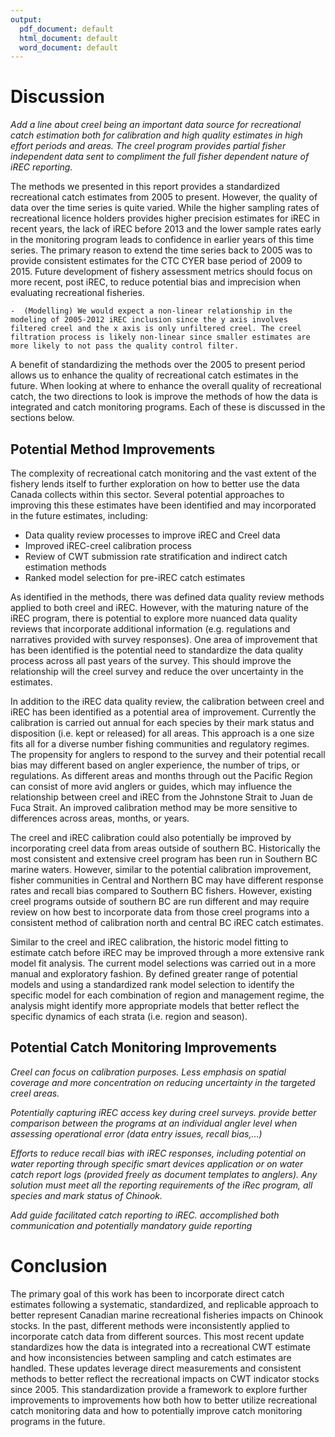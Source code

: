 ```yaml
---
output:
  pdf_document: default
  html_document: default
  word_document: default
---
```

\clearpage

# Discussion

*Add a line about creel being an important data source for recreational catch estimation both for calibration and high quality estimates in high effort periods and areas.  The creel program provides partial fisher independent data sent to compliment the full fisher dependent nature of iREC reporting.*

The methods we presented in this report provides a standardized recreational catch estimates from 2005 to present. However, the quality of data over the time series is quite varied.  While the higher sampling rates of recreational licence holders provides higher precision estimates for iREC in recent years, the lack of iREC before 2013 and the lower sample rates early in the monitoring program leads to confidence in earlier years of this time series.  The primary reason to extend the time series back to 2005 was to provide consistent estimates for the CTC CYER base period of 2009 to 2015.  Future development of fishery assessment metrics should focus on more recent, post iREC, to reduce potential bias and imprecision when evaluating recreational fisheries.

    -  (Modelling) We would expect a non-linear relationship in the modeling of 2005-2012 iREC inclusion since the y axis involves filtered creel and the x axis is only unfiltered creel. The creel filtration process is likely non-linear since smaller estimates are more likely to not pass the quality control filter.

A benefit of standardizing the methods over the 2005 to present period allows us to enhance the quality of recreational catch estimates in the future.  When looking at where to enhance the overall quality of recreational catch, the two directions to look is improve the methods of how the data is integrated and catch monitoring programs.  Each of these is discussed in the sections below.

## Potential Method Improvements

The complexity of recreational catch monitoring and the vast extent of the fishery lends itself to further exploration on how to better use the data Canada collects within this sector. Several potential approaches to improving this these estimates have been identified and may incorporated in the future estimates, including: 

 * Data quality review processes to improve iREC and Creel data
 * Improved iREC-creel calibration process
 * Review of CWT submission rate stratification and indirect catch estimation methods
 * Ranked model selection for pre-iREC catch estimates
 
As identified in the methods, there was defined data quality review methods applied to both creel and iREC. However, with the maturing nature of the iREC program, there is potential to explore more nuanced data quality reviews that incorporate additional information (e.g. regulations and narratives provided with survey responses). One area of improvement that has been identified is the potential need to standardize the data quality process across all past years of the survey. This should improve the relationship will the creel survey and reduce the over uncertainty in the estimates.

In addition to the iREC data quality review, the calibration between creel and iREC has been identified as a potential area of improvement. Currently the calibration is carried out annual for each species by their mark status and disposition (i.e. kept or released) for all areas. This approach is a one size fits all for a diverse number fishing communities and regulatory regimes. The propensity for anglers to respond to the survey and their potential recall bias may different based on angler experience, the number of trips, or regulations. As different areas and months through out the Pacific Region can consist of more avid anglers or guides, which may influence the relationship between creel and iREC from the Johnstone Strait to Juan de Fuca Strait. An improved calibration method may be more sensitive to differences across areas, months, or years.

The creel and iREC calibration could also potentially be improved by incorporating creel data from areas outside of southern BC. Historically the most consistent and extensive creel program has been run in Southern BC marine waters. However, similar to the potential calibration improvement, fisher communities in Central and Northern BC may have different response rates and recall bias compared to Southern BC fishers. However, existing creel programs outside of southern BC are run different and may require review on how best to incorporate data from those creel programs into a consistent method of calibration north and central BC iREC catch estimates.

Similar to the creel and iREC calibration, the historic model fitting to estimate catch before iREC may be improved through a more extensive rank model fit analysis. The current model selections was carried out in a more manual and exploratory fashion. By defined greater range of potential models and using a standardized rank model selection to identify the specific model for each combination of region and management regime, the analysis might identify more appropriate models that better reflect the specific dynamics of each strata (i.e. region and season).

## Potential Catch Monitoring Improvements

*Creel can focus on calibration purposes. Less emphasis on spatial coverage and more concentration on reducing uncertainty in the targeted creel areas.* 


*Potentially capturing iREC access key during creel surveys. provide better comparison between the programs at an individual angler level when assessing operational error (data entry issues, recall bias,...)* 

*Efforts to reduce recall bias with iREC responses, including potential on water reporting through specific smart devices application or on water catch report logs (provided freely as document templates to anglers). Any solution must meet all the reporting requirements of the iRec program, all species and mark status of Chinook.*


*Add guide facilitated catch reporting to iREC.  accomplished both communication and potentially mandatory guide reporting*

# Conclusion
 
The primary goal of this work has been to incorporate direct catch estimates following a systematic, standardized, and replicable approach to better represent Canadian marine recreational fisheries impacts on Chinook stocks. In the past, different methods were inconsistently applied to incorporate catch data from different sources. This most recent update standardizes how the data is integrated into a recreational CWT estimate and how inconsistencies between sampling and catch estimates are handled. These updates leverage direct measurements and consistent methods to better reflect the recreational impacts on CWT indicator stocks since 2005. This standardization provide a framework to explore further improvements to improvements how both how to better utilize recreational catch monitoring data and how to potentially improve catch monitoring programs in the future.
